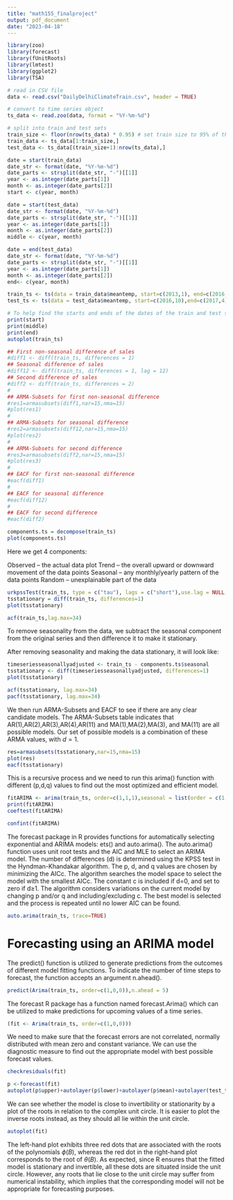 ```yaml
---
title: "math155_finalproject"
output: pdf_document
date: "2023-04-18"
---
```


```r
library(zoo)
library(forecast)
library(fUnitRoots)
library(lmtest)
library(ggplot2)
library(TSA)
```


```r
# read in CSV file
data <- read.csv("DailyDelhiClimateTrain.csv", header = TRUE)

# convert to time series object
ts_data <- read.zoo(data, format = "%Y-%m-%d")

# split into train and test sets
train_size <- floor(nrow(ts_data) * 0.95) # set train size to 95% of the data
train_data <- ts_data[1:train_size,]
test_data <- ts_data[(train_size+1):nrow(ts_data),]

date = start(train_data)
date_str <- format(date, "%Y-%m-%d")
date_parts <- strsplit(date_str, "-")[[1]]
year <- as.integer(date_parts[1])
month <- as.integer(date_parts[2])
start <- c(year, month)

date = start(test_data)
date_str <- format(date, "%Y-%m-%d")
date_parts <- strsplit(date_str, "-")[[1]]
year <- as.integer(date_parts[1])
month <- as.integer(date_parts[2])
middle <- c(year, month)

date = end(test_data)
date_str <- format(date, "%Y-%m-%d")
date_parts <- strsplit(date_str, "-")[[1]]
year <- as.integer(date_parts[1])
month <- as.integer(date_parts[2])
end<- c(year, month)

train_ts <- ts(data = train_data$meantemp, start=c(2013,1), end=c(2016,10), frequency=365)
test_ts <- ts(data = test_data$meantemp, start=c(2016,10),end=c(2017,4), frequency=365)
```

```r
# To help find the starts and ends of the dates of the train and test sets
print(start)
print(middle)
print(end)
autoplot(train_ts)
```

```r
## First non-seasonal difference of sales
#diff1 <- diff(train_ts, differences = 1)
## Seasonal difference of sales
#diff12 <- diff(train_ts, differences = 1, lag = 12)
## Second difference of sales
#diff2 <- diff(train_ts, differences = 2)
#
## ARMA-Subsets for first non-seasonal difference 
#res1=armasubsets(diff1,nar=15,nma=15)
#plot(res1)
#
## ARMA-Subsets for seasonal difference 
#res2=armasubsets(diff12,nar=15,nma=15)
#plot(res2)
#
## ARMA-Subsets for second difference 
#res3=armasubsets(diff2,nar=15,nma=15)
#plot(res3)
#
## EACF for first non-seasonal difference 
#eacf(diff1)
#
## EACF for seasonal difference
#eacf(diff12)
#
## EACF for second difference
#eacf(diff2)
```


```r
components.ts = decompose(train_ts)
plot(components.ts)
```
Here we get 4 components:

Observed – the actual data plot
Trend – the overall upward or downward movement of the data points
Seasonal – any monthly/yearly pattern of the data points
Random – unexplainable part of the data

```r
urkpssTest(train_ts, type = c("tau"), lags = c("short"),use.lag = NULL, doplot = TRUE)
tsstationary = diff(train_ts, differences=1)
plot(tsstationary)
```

```r
acf(train_ts,lag.max=34) 
```
To remove seasonality from the data, we subtract the seasonal component from the original series and then difference it to make it stationary.

After removing seasonality and making the data stationary, it will look like:
```r
timeseriesseasonallyadjusted <- train_ts - components.ts$seasonal
tsstationary <- diff(timeseriesseasonallyadjusted, differences=1)
plot(tsstationary)
```

```r
acf(tsstationary, lag.max=34)
pacf(tsstationary, lag.max=34)
```

We then run ARMA-Subsets and EACF to see if there are any clear candidate models.  The ARMA-Subsets table indicates that AR(1),AR(2),AR(3),AR(4),AR(11) and MA(1),MA(2),MA(3), and MA(11) are all possible models. Our set of possible models is a combination of these ARMA values, with $d = 1$.

```r
res=armasubsets(tsstationary,nar=15,nma=15)
plot(res)
eacf(tsstationary)
```
This is a recursive process and we need to run this arima() function with different (p,d,q) values to find out the most optimized and efficient model.

```r
fitARIMA <- arima(train_ts, order=c(1,1,1),seasonal = list(order = c(1,0,0), period = 12),method="ML")
print(fitARIMA)
coeftest(fitARIMA)
```

```r
confint(fitARIMA)
```
The forecast package in R provides functions for automatically selecting exponential and ARIMA models: ets() and auto.arima(). The auto.arima() function uses unit root tests and the AIC and MLE to select an ARIMA model. The number of differences (d) is determined using the KPSS test in the Hyndman-Khandakar algorithm. The p, d, and q values are chosen by minimizing the AICc. The algorithm searches the model space to select the model with the smallest AICc. The constant c is included if d=0, and set to zero if d≥1. The algorithm considers variations on the current model by changing p and/or q and including/excluding c. The best model is selected and the process is repeated until no lower AIC can be found.

```r
auto.arima(train_ts, trace=TRUE)
```

# Forecasting using an ARIMA model
The predict() function is utilized to generate predictions from the outcomes of different model fitting functions. To indicate the number of time steps to forecast, the function accepts an argument n.ahead().

```r
predict(Arima(train_ts, order=c(1,0,0)),n.ahead = 5)
```

The forecast R package has a function named forecast.Arima() which can be utilized to make predictions for upcoming values of a time series. 
```r
(fit <- Arima(train_ts, order=c(1,0,0)))
```

We need to make sure that the forecast errors are not correlated, normally distributed with mean zero and constant variance. We can use the diagnostic measure to find out the appropriate model with best possible forecast values.
```r
checkresiduals(fit)
```

```r
p <-forecast(fit)
autoplot(p$upper)+autolayer(p$lower)+autolayer(p$mean)+autolayer(test_ts)+autolayer(train_ts)
```

We can see whether the model is close to invertibility or stationarity by a plot of the roots in relation to the complex unit circle. It is easier to plot the inverse roots instead, as they should all lie within the unit circle.

```r
autoplot(fit)
```
The left-hand plot exhibits three red dots that are associated with the roots of the polynomials $\phi(B)$, whereas the red dot in the right-hand plot corresponds to the root of $\theta(B)$. As expected, since R ensures that the fitted model is stationary and invertible, all these dots are situated inside the unit circle. However, any roots that lie close to the unit circle may suffer from numerical instability, which implies that the corresponding model will not be appropriate for forecasting purposes.

